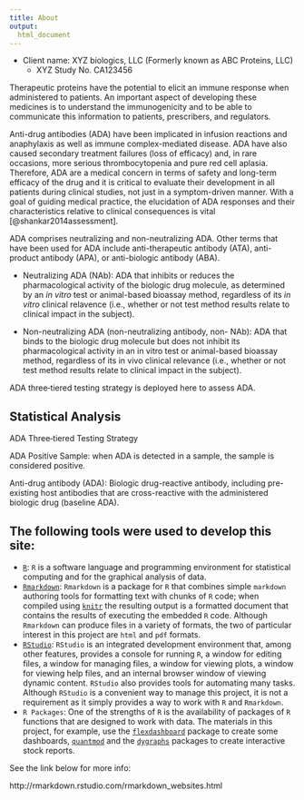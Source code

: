 ```yaml
---
title: About
output: 
  html_document
---
```

* Client name: XYZ biologics, LLC (Formerly known as ABC Proteins, LLC)
  * XYZ Study No. CA123456
  
Therapeutic proteins have the potential to elicit an immune response
when administered to patients. An important aspect of developing
these medicines is to understand the immunogenicity and to be able
to communicate this information to patients, prescribers, and
regulators.

Anti-drug antibodies (ADA) have been implicated in infusion reactions and anaphylaxis as well as immune complex-mediated disease. ADA have also caused secondary treatment failures (loss of efficacy) and, in rare occasions, more serious thrombocytopenia and pure red cell aplasia. Therefore, ADA are a medical concern in terms of safety and long-term efficacy of the drug and it is critical to evaluate their development in all patients during clinical studies, not just in a symptom-driven manner. With a goal of guiding medical practice, the elucidation of ADA responses and their characteristics relative to clinical consequences is vital [@shankar2014assessment].

ADA comprises neutralizing and non-neutralizing ADA. Other terms that have been used for ADA include anti-therapeutic antibody (ATA), anti-product antibody (APA), or anti-biologic antibody (ABA).

+ Neutralizing ADA (NAb): ADA that inhibits or reduces the pharmacological activity of the biologic drug molecule, as determined by an *in vitro* test or animal-based bioassay method, regardless of its *in vitro* clinical relavence (i.e., whether or not test method results relate to clinical impact in the subject).

+ Non-neutralizing ADA (non-neutralizing antibody, non-
NAb): ADA that binds to the biologic drug molecule but
does not inhibit its pharmacological activity in an in vitro
test or animal-based bioassay method, regardless of its in
vivo clinical relevance (i.e., whether or not test method
results relate to clinical impact in the subject).

ADA three‐tiered testing strategy is deployed here to assess ADA.

## Statistical Analysis

ADA Three‐tiered Testing Strategy

ADA	Positive	Sample: when	ADA	is	detected	in	a	sample,	the	sample	is	considered positive.

Anti-drug antibody (ADA): Biologic drug-reactive antibody, including pre-existing host antibodies that are cross-reactive with the administered biologic drug (baseline ADA). 

## The following tools were used to develop this site:

* [`R`](https://www.r-project.org/): `R` is a software language and programming environment for statistical computing and for the graphical analysis of data.
* [`Rmarkdown`](http://rmarkdown.rstudio.com/index.html): `Rmarkdown` is a package for `R` that combines simple `markdown` authoring tools for formatting text with chunks of `R` code; when compiled using [`knitr`](http://yihui.name/knitr/) the resulting output is a formatted document that contains the results of executing the embedded `R` code. Although `Rmarkdown` can produce files in a variety of formats, the two of particular interest in this project are `html` and `pdf` formats. 
* [`RStudio`](https://www.rstudio.com/home/): `RStudio` is an integrated development environment that, among other features, provides a console for running `R`, a window for editing files, a window for managing files, a window for viewing plots, a window for viewing help files, and an internal browser window of viewing dynamic content. `RStudio` also provides tools for automating many tasks. Although `RStudio` is a convenient way to manage this project, it is not a requirement as it simply provides a way to work with `R` and `Rmarkdown`.
* `R Packages`: One of the strengths of `R` is the availability of packages of `R` functions that are designed to work with data. The materials in this project, for example, use the [`flexdashboard`](http://rmarkdown.rstudio.com/flexdashboard/index.html) package to create some dashboards, [`quantmod`](https://cran.r-project.org/web/packages/quantmod/index.html) and the [`dygraphs`](https://rstudio.github.io/dygraphs/) packages to create interactive stock reports.

See the link below for more info:

http://rmarkdown.rstudio.com/rmarkdown_websites.html